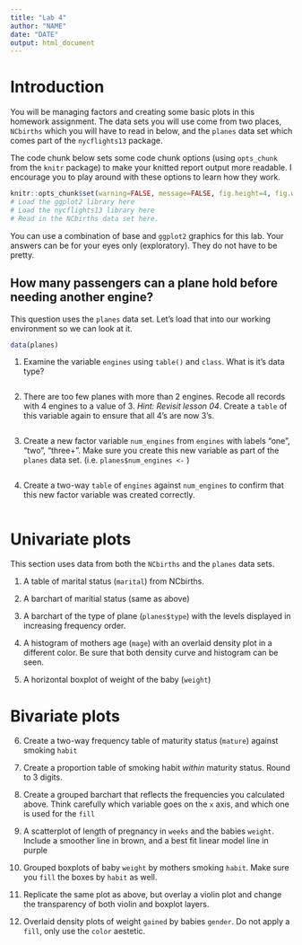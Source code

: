 ```yaml
---
title: "Lab 4"
author: "NAME"
date: "DATE"
output: html_document
---
```


# Introduction

You will be managing factors and creating some basic plots in this homework assignment. The data sets you will use come from two places, `NCbirths` which you will have to read in below, and the `planes` data set which comes part of the `nycflights13` package. 

The code chunk below sets some code chunk options (using `opts_chunk` from the `knitr` package) to make your knitted report output more readable. I encourage you to play around with these options to learn how they work. 

```r
knitr::opts_chunk$set(warning=FALSE, message=FALSE, fig.height=4, fig.width=5, fig.align='center') 
# Load the ggplot2 library here
# Load the nycflights13 library here
# Read in the NCbirths data set here. 
```

You can use a combination of base and `ggplot2` graphics for this lab. Your answers can be for your eyes only (exploratory). They do not have to be pretty.  


## How many passengers can a plane hold before needing another engine? 
This question uses the `planes` data set. Let's load that into our working environment so we can look at it.
```r
data(planes)
```


1. Examine the variable `engines` using `table()` and `class`. What is it's data type? 

```r

```


2. There are too few planes with more than 2 engines. Recode all records with 4 engines to a value of 3. _Hint: Revisit lesson 04_. Create a `table` of this variable again to ensure that all 4's are now 3's. 

```r

```


3. Create a new factor variable `num_engines` from `engines` with labels "one", "two", "three+". 
Make sure you create this new variable as part of the `planes` data set. (i.e. `planes$num_engines <-` )

```r

```


4. Create a two-way `table` of `engines` against `num_engines` to confirm that this new factor variable was created correctly. 

```r

```


# Univariate plots
This section uses data from both the `NCbirths` and the `planes` data sets. 


1. A table of marital status (`marital`) from NCbirths. 



2. A barchart of maritial status (same as above)



3. A barchart of the type of plane (`planes$type`) with the levels displayed in increasing frequency order. 



4. A histogram of mothers age (`mage`) with an overlaid density plot in a different color. Be sure that both density curve and histogram can be seen. 



5. A horizontal boxplot of weight of the baby (`weight`)



# Bivariate plots

6. Create a two-way frequency table of maturity status (`mature`) against smoking `habit`



7. Create a proportion table of smoking habit _within_ maturity status. Round to 3 digits. 



8. Create a grouped barchart that reflects the frequencies you calculated above. Think carefully which variable goes on the `x` axis, and which one is used for the `fill`



9. A scatterplot of length of pregnancy in `weeks` and the babies `weight`. Include a smoother line in brown, and a best fit linear model line in purple
    
    

10. Grouped boxplots of baby `weight` by mothers smoking `habit`. Make sure you `fill` the boxes by `habit` as well. 



11. Replicate the same plot as above, but overlay a violin plot and change the transparency of both violin and boxplot layers. 



12. Overlaid density plots of weight `gained` by babies `gender`. Do not apply a `fill`, only use the `color` aestetic. 



